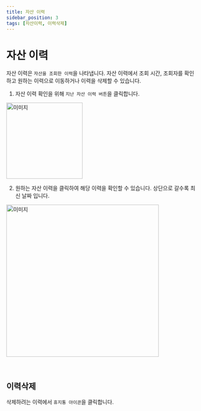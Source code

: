 ```yaml
---
title: 자산 이력
sidebar_position: 3
tags: [자산이력, 이력삭제]
---
```



# 자산 이력

자산 이력은 `자산을 조회한 이력`을 나타냅니다.
자산 이력에서 조회 시간, 조회자를 확인하고 원하는 이력으로 이동하거나 이력을 삭제할 수 있습니다.

1. 자산 이력 확인을 위해 `지난 자산 이력 버튼`을 클릭합니다.

<img width="200" src={assethistory1} alt="이미지" />

2. 원하는 자산 이력을 클릭하여 해당 이력을 확인할 수 있습니다. 상단으로 갈수록 최신 날짜 입니다.

<img width="400" src={assethistory2} alt="이미지" />

<p>&nbsp;</p>

## 이력삭제

삭제하려는 이력에서 `휴지통 아이콘`을 클릭합니다.
